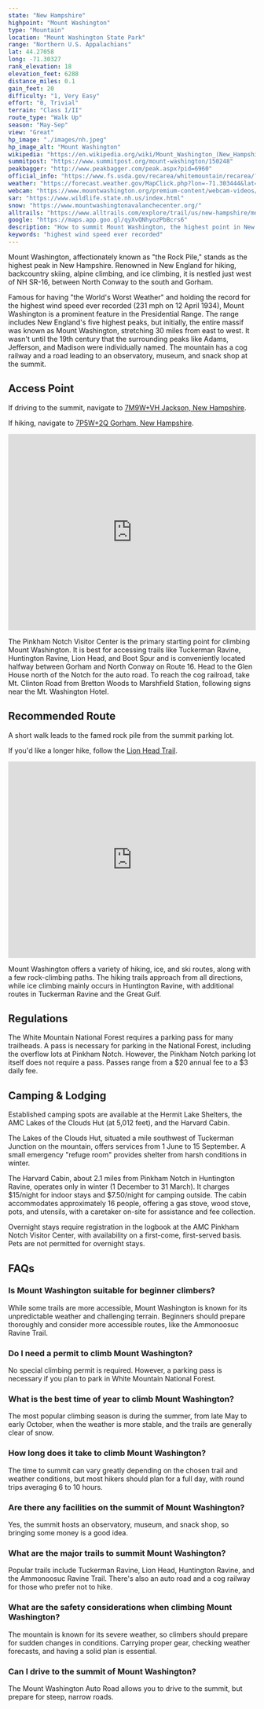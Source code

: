 ```yaml
---
state: "New Hampshire"
highpoint: "Mount Washington"
type: "Mountain"
location: "Mount Washington State Park"
range: "Northern U.S. Appalachians"
lat: 44.27058
long: -71.30327
rank_elevation: 18
elevation_feet: 6288
distance_miles: 0.1
gain_feet: 20
difficulty: "1, Very Easy"
effort: "0, Trivial"
terrain: "Class I/II"
route_type: "Walk Up"
season: "May-Sep"
view: "Great"
hp_image: "./images/nh.jpeg"
hp_image_alt: "Mount Washington"
wikipedia: "https://en.wikipedia.org/wiki/Mount_Washington_(New_Hampshire)"
summitpost: "https://www.summitpost.org/mount-washington/150248"
peakbagger: "http://www.peakbagger.com/peak.aspx?pid=6960"
official_info: "https://www.fs.usda.gov/recarea/whitemountain/recarea/?recid=78538"
weather: "https://forecast.weather.gov/MapClick.php?lon=-71.303444&lat=44.270464"
webcam: "https://www.mountwashington.org/premium-content/webcam-videos/"
sar: "https://www.wildlife.state.nh.us/index.html"
snow: "https://www.mountwashingtonavalanchecenter.org/"
alltrails: "https://www.alltrails.com/explore/trail/us/new-hampshire/mount-washington-via-lion-head-trail"
google: "https://maps.app.goo.gl/qyXvQNhyozPbBcrs6"
description: "How to summit Mount Washington, the highest point in New Hampshire."
keywords: "highest wind speed ever recorded"
---
```


Mount Washington, affectionately known as "the Rock Pile," stands as the highest peak in New Hampshire. Renowned in New England for hiking, backcountry skiing, alpine climbing, and ice climbing, it is nestled just west of NH SR-16, between North Conway to the south and Gorham.

Famous for having "the World's Worst Weather" and holding the record for the highest wind speed ever recorded (231 mph on 12 April 1934), Mount Washington is a prominent feature in the Presidential Range. The range includes New England's five highest peaks, but initially, the entire massif was known as Mount Washington, stretching 30 miles from east to west. It wasn't until the 19th century that the surrounding peaks like Adams, Jefferson, and Madison were individually named. The mountain has a cog railway and a road leading to an observatory, museum, and snack shop at the summit.

## Access Point
If driving to the summit, navigate to <a target="_blank" href="https://maps.app.goo.gl/KTBR1bs1eQmFRZUb9">7M9W+VH Jackson, New Hampshire</a>.

If hiking, navigate to <a target="_blank" href="https://maps.app.goo.gl/qyXvQNhyozPbBcrs6">7P5W+2Q Gorham, New Hampshire</a>.

<iframe src="https://www.google.com/maps/embed?pb=!1m18!1m12!1m3!1d3147.838061745241!2d-71.2559524451715!3d44.257533343985955!2m3!1f0!2f0!3f0!3m2!1i1024!2i768!4f13.1!3m3!1m2!1s0x4cb3edf31ccea94b%3A0x6d52ee6e09c1c720!2sAMC%20Pinkham%20Notch%20Visitor%20Center!5e0!3m2!1sen!2sus!4v1706244861505!5m2!1sen!2sus" width="100%" height="400" style="border:0;" allowfullscreen="" loading="lazy" referrerpolicy="no-referrer-when-downgrade"></iframe>

The Pinkham Notch Visitor Center is the primary starting point for climbing Mount Washington. It is best for accessing trails like Tuckerman Ravine, Huntington Ravine, Lion Head, and Boot Spur and is conveniently located halfway between Gorham and North Conway on Route 16. Head to the Glen House north of the Notch for the auto road. To reach the cog railroad, take Mt. Clinton Road from Bretton Woods to Marshfield Station, following signs near the Mt. Washington Hotel.

## Recommended Route
A short walk leads to the famed rock pile from the summit parking lot.

If you'd like a longer hike, follow the <a target="_blank" href="https://www.alltrails.com/explore/trail/us/new-hampshire/mount-washington-via-lion-head-trail">Lion Head Trail</a>.

<iframe class="alltrails" src="https://www.alltrails.com/widget/trail/us/new-hampshire/mount-washington-via-lion-head-trail?scrollZoom=false&elevationDiagram=false&u=i&sh=cmpl5n" width="100%" height="400" frameborder="0" scrolling="no" marginheight="0" marginwidth="0" title="AllTrails: Trail Guides and Maps for Hiking, Camping, and Running"></iframe>

Mount Washington offers a variety of hiking, ice, and ski routes, along with a few rock-climbing paths. The hiking trails approach from all directions, while ice climbing mainly occurs in Huntington Ravine, with additional routes in Tuckerman Ravine and the Great Gulf.

## Regulations
The White Mountain National Forest requires a parking pass for many trailheads. A pass is necessary for parking in the National Forest, including the overflow lots at Pinkham Notch. However, the Pinkham Notch parking lot itself does not require a pass. Passes range from a $20 annual fee to a $3 daily fee.

## Camping & Lodging
Established camping spots are available at the Hermit Lake Shelters, the AMC Lakes of the Clouds Hut (at 5,012 feet), and the Harvard Cabin.

The Lakes of the Clouds Hut, situated a mile southwest of Tuckerman Junction on the mountain, offers services from 1 June to 15 September. A small emergency "refuge room" provides shelter from harsh conditions in winter.

The Harvard Cabin, about 2.1 miles from Pinkham Notch in Huntington Ravine, operates only in winter (1 December to 31 March). It charges $15/night for indoor stays and $7.50/night for camping outside. The cabin accommodates approximately 16 people, offering a gas stove, wood stove, pots, and utensils, with a caretaker on-site for assistance and fee collection.

Overnight stays require registration in the logbook at the AMC Pinkham Notch Visitor Center, with availability on a first-come, first-served basis. Pets are not permitted for overnight stays.

## FAQs

### Is Mount Washington suitable for beginner climbers?
While some trails are more accessible, Mount Washington is known for its unpredictable weather and challenging terrain. Beginners should prepare thoroughly and consider more accessible routes, like the Ammonoosuc Ravine Trail.

### Do I need a permit to climb Mount Washington?
No special climbing permit is required. However, a parking pass is necessary if you plan to park in White Mountain National Forest.

### What is the best time of year to climb Mount Washington?
The most popular climbing season is during the summer, from late May to early October, when the weather is more stable, and the trails are generally clear of snow.

### How long does it take to climb Mount Washington?
The time to summit can vary greatly depending on the chosen trail and weather conditions, but most hikers should plan for a full day, with round trips averaging 6 to 10 hours.

### Are there any facilities on the summit of Mount Washington?
Yes, the summit hosts an observatory, museum, and snack shop, so bringing some money is a good idea.

### What are the major trails to summit Mount Washington?
Popular trails include Tuckerman Ravine, Lion Head, Huntington Ravine, and the Ammonoosuc Ravine Trail. There's also an auto road and a cog railway for those who prefer not to hike.

### What are the safety considerations when climbing Mount Washington?
The mountain is known for its severe weather, so climbers should prepare for sudden changes in conditions. Carrying proper gear, checking weather forecasts, and having a solid plan is essential.

### Can I drive to the summit of Mount Washington?
The Mount Washington Auto Road allows you to drive to the summit, but prepare for steep, narrow roads.
